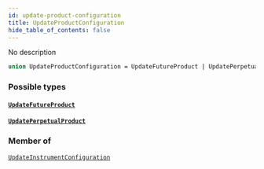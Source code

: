 ```yaml
---
id: update-product-configuration
title: UpdateProductConfiguration
hide_table_of_contents: false
---
```








No description

```graphql
union UpdateProductConfiguration = UpdateFutureProduct | UpdatePerpetualProduct
```


### Possible types

#### [`UpdateFutureProduct`](/testnet/api/graphql/objects/update-future-product) <Badge class="secondary" text="object"/>
> 
> 

#### [`UpdatePerpetualProduct`](/testnet/api/graphql/objects/update-perpetual-product) <Badge class="secondary" text="object"/>
> 
> 



### Member of

[`UpdateInstrumentConfiguration`](/testnet/api/graphql/objects/update-instrument-configuration)  <Badge class="secondary" text="object"/>



